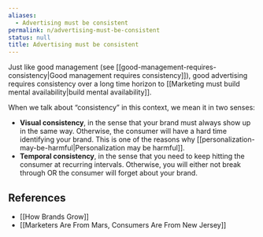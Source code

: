 ```yaml
---
aliases:
  - Advertising must be consistent
permalink: n/advertising-must-be-consistent
status: null
title: Advertising must be consistent
---
```

Just like good management (see [[good-management-requires-consistency|Good management requires consistency]]), good advertising requires consistency over a long time horizon to [[Marketing must build mental availability|build mental availability]].

When we talk about “consistency” in this context, we mean it in two senses:

- **Visual consistency**, in the sense that your brand must always show up in the same way. Otherwise, the consumer will have a hard time identifying your brand. This is one of the reasons why [[personalization-may-be-harmful|Personalization may be harmful]].
- **Temporal consistency**, in the sense that you need to keep hitting the consumer at recurring intervals. Otherwise, you will either not break through OR the consumer will forget about your brand.

## References

- [[How Brands Grow]]
- [[Marketers Are From Mars, Consumers Are From New Jersey]]
